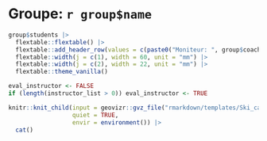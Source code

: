 # Groupe: `r group$name` {-}

```r
group$students |>
  flextable::flextable() |>
  flextable::add_header_row(values = c(paste0("Moniteur: ", group$coach)), colwidths = c(2)) |>
  flextable::width(j = c(1), width = 60, unit = "mm") |>
  flextable::width(j = c(2), width = 22, unit = "mm") |> 
  flextable::theme_vanilla()
```

\newpage

```r
eval_instructor <- FALSE
if (length(instructor_list > 0)) eval_instructor <- TRUE
```

```r
knitr::knit_child(input = geovizr::gvz_file("rmarkdown/templates/Ski_camp/resources/Instructor_child.Rmd"),
                  quiet = TRUE,
                  envir = environment()) |>
  cat()
```
